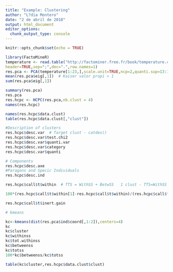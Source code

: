 ```yaml
---
title: "Example: Clustering"
author: "L?dia Montero"
date: "2 de abril de 2018"
output: html_document
editor_options: 
  chunk_output_type: console
---
```


```r
knitr::opts_chunk$set(echo = TRUE)
```

```r
library(FactoMineR)
temperature <- read.table("http://factominer.free.fr/book/temperature.csv",
header=TRUE,sep=";",dec=".",row.names=1)
res.pca <- PCA(temperature[1:23,],scale.unit=TRUE,ncp=2,quanti.sup=13:16,quali.sup=17)
mean(res.pca$eig[,1])  # Kaiser valor propi > 1
sum(res.pca$eig[,1])

summary(res.pca)
res.pca
res.hcpc <- HCPC(res.pca,nb.clust = 4)
names(res.hcpc)

names(res.hcpc$data.clust)
table(res.hcpc$data.clust[,"clust"])

#Description of clusters
res.hcpc$desc.var  # Target clust - catdes()
res.hcpc$desc.var$test.chi2
res.hcpc$desc.var$quanti.var
res.hcpc$desc.var$category
res.hcpc$desc.var$quanti

# Components
res.hcpc$desc.axe
#Paragons and Specic Individuals
res.hcpc$desc.ind

res.hcpc$call$t$within  # TTS = WithSS + BetwSS   1 clust - TTS=WithSS   2clust TTS=5.05+6.75   3 Clusters TTS= 2.72 + (6.75+2.32)     23 Clust TTS = BetwSS

100*(res.hcpc$call$t$within[1]-res.hcpc$call$t$within)/(res.hcpc$call$t$within[1])

res.hcpc$call$t$inert.gain

# kmeans

kc<-kmeans(dist(res.pca$ind$coord[,1:2]),centers=4)
kc
kc$cluster
kc$withinss
kc$tot.withinss
kc$betweenss
kc$totss
100*kc$betweenss/kc$totss

table(kc$cluster,res.hcpc$data.clust$clust)
```
